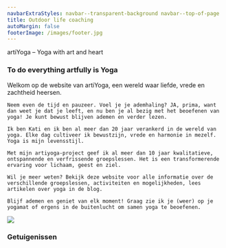 ```yaml
---
navbarExtraStyles: navbar--transparent-background navbar--top-of-page
title: Outdoor life coaching
autoMargin: false
footerImage: /images/footer.jpg
---
```

<Section>  
  <ContentWithBackground src="/images/postures/meditation.jpg" className="vh-100 w-100">
  <SectionMiddleTitle className="text--light text--emphasized mt-3">
    artiYoga – Yoga with art and heart
  </SectionMiddleTitle >

  <SectionFooter>    
    <div className="quote">
          <div className="quote__content">
            <h3>
              To do everything artfully is Yoga
            </h3>
          </div>
        </div>
    </SectionFooter>
  </ContentWithBackground>
  
</Section>

<Section>
  <Content className="section__content--auto-margin">
    <span className="text--emphasized">Welkom</span> op de website van artiYoga, een wereld waar liefde, vrede en zachtheid heersen.
    
    Neem even de tijd en pauzeer. Voel je je ademhaling? JA, prima, want dan weet je dat je leeft, en nu ben je al bezig met het beoefenen van yoga! Je kunt bewust blijven ademen en verder lezen.
    
    Ik ben Kati en ik ben al meer dan 20 jaar verankerd in de wereld van yoga. Elke dag cultiveer ik bewustzijn, vrede en harmonie in mezelf. Yoga is mijn levensstijl.
    
    Met mijn artiyoga-project geef ik al meer dan 10 jaar kwalitatieve, ontspannende en verfrissende groepslessen. Het is een transformerende ervaring voor lichaam, geest en ziel.
    
    Wil je meer weten? Bekijk deze website voor alle informatie over de verschillende groepslessen, activiteiten en mogelijkheden, lees artikelen over yoga in de blog.
    
    Blijf ademen en geniet van elk moment! Graag zie ik je (weer) op je yogamat of ergens in de buitenlucht om samen yoga te beoefenen.

  </Content>

  <Content className="vh-100 pl-0 pr-0 pt-3">
    <Image src="/images/home/homeKati.jpg" />
  </Content>
 
</Section>



<Section className="pb-3">  
  

  <Content className="w-100 section__content--auto-margin">
     <h3>Getuigenissen</h3>       
     <Carousel ContentWithBackgroundImageName=""/>   
  </Content>
</Section>